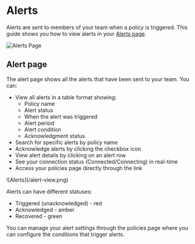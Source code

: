 

# Alerts

Alerts are sent to members of your team when a policy is triggered.
This guide shows you how to view alerts in your [Alerts page](https://www.chirpier.co/teams/alerts).

<div
  style={{
    marginTop: "25px",
    marginBottom: "25px",
    border: "0.5px solid #e0e0e0",
    borderRadius: "10px",
  }}
>
  <Image src="/alerts-page.png" alt="Alerts Page" width={1000} height={400} />
</div>

## Alert page

The alert page shows all the alerts that have been sent to your team. You can:

- View all alerts in a table format showing:
  - Policy name
  - Alert status
  - When the alert was triggered
  - Alert period
  - Alert condition
  - Acknowledgment status
- Search for specific alerts by policy name
- Acknowledge alerts by clicking the checkbox icon
- View alert details by clicking on an alert row
- See your connection status (Connected/Connecting) in real-time
- Access your policies page directly through the link

<div
  style={{
    display: "flex",
    justifyContent: "center",
    alignItems: "center",
    margin: "25px",
    maxWidth: "500px",
    border: "0.5px solid #e0e0e0",
    borderRadius: "10px",
  }}
>
  ![Alerts](/alert-view.png)
</div>

Alerts can have different statuses:

- Triggered (unacknowledged) - red
- Acknowledged - amber
- Recovered - green

You can manage your alert settings through the policies page where you can configure the conditions that trigger alerts.
